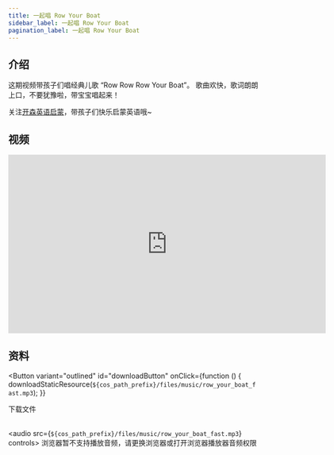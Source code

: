 ```yaml
---
title: 一起唱 Row Your Boat
sidebar_label: 一起唱 Row Your Boat
pagination_label: 一起唱 Row Your Boat
---
```




## 介绍

这期视频带孩子们唱经典儿歌 “Row Row Row Your Boat”。
歌曲欢快，歌词朗朗上口，不要犹豫啦，带宝宝唱起来！

关注[开森英语启蒙](https://space.bilibili.com/20797715)，带孩子们快乐启蒙英语哦~

## 视频

<iframe
  src="https://player.bilibili.com/player.html?bvid=BV1Ns4y1v7jP&cid=1&page=1"
  scrolling="no"
  border="0"
  frameborder="no"
  framespacing="0"
  allowfullscreen="true"
  width="640"
  height="360"
></iframe>

## 资料

<Button
  variant="outlined"
  id="downloadButton"
  onClick={function () {
    downloadStaticResource(`${cos_path_prefix}/files/music/row_your_boat_fast.mp3`);
  }}
>
  下载文件
</Button>
<br />
<br />

<audio src={`${cos_path_prefix}/files/music/row_your_boat_fast.mp3`} controls>
  浏览器暂不支持播放音频，请更换浏览器或打开浏览器播放器音频权限
</audio>
